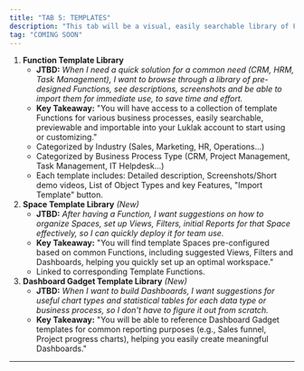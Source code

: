 ```yaml
---
title: "TAB 5: TEMPLATES"
description: "This tab will be a visual, easily searchable library of Function templates and possibly Space templates, Report templates..."
tag: "COMING SOON"
---
```


1. **Function Template Library**
   - **JTBD:** _When I need a quick solution for a common need (CRM, HRM, Task Management), I want to browse through a library of pre-designed Functions, see descriptions, screenshots and be able to import them for immediate use, to save time and effort._
   - **Key Takeaway:** "You will have access to a collection of template Functions for various business processes, easily searchable, previewable and importable into your Luklak account to start using or customizing."
   - Categorized by Industry (Sales, Marketing, HR, Operations...)
   - Categorized by Business Process Type (CRM, Project Management, Task Management, IT Helpdesk...)
   - Each template includes: Detailed description, Screenshots/Short demo videos, List of Object Types and key Features, "Import Template" button.
2. **Space Template Library** _(New)_
   - **JTBD:** _After having a Function, I want suggestions on how to organize Spaces, set up Views, Filters, initial Reports for that Space effectively, so I can quickly deploy it for team use._
   - **Key Takeaway:** "You will find template Spaces pre-configured based on common Functions, including suggested Views, Filters and Dashboards, helping you quickly set up an optimal workspace."
   - Linked to corresponding Template Functions.
3. **Dashboard Gadget Template Library** _(New)_
   - **JTBD:** _When I want to build Dashboards, I want suggestions for useful chart types and statistical tables for each data type or business process, so I don't have to figure it out from scratch._
   - **Key Takeaway:** "You will be able to reference Dashboard Gadget templates for common reporting purposes (e.g., Sales funnel, Project progress charts), helping you easily create meaningful Dashboards."

---